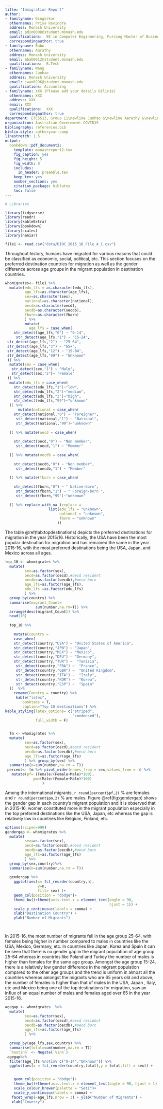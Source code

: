 ```yaml
---
title: "Immigration Report"
author:
- familyname: Dingorkar
  othernames: Priya Ravindra
  address: Monash University
  email: pdin0008@student.monash.edu
  qualifications:  BE in Computer Enginnering, Pursing Master of Business Analytics
  correspondingauthor: true
- familyname: Babu
  othernames: Aarathy
  address: Monash University
  email: abab0012@student.monash.edu
  qualifications:  B.Tech
- familyname: Wang
  othernames: Junhao
  address: Monash University
  email: jwan0296@student.monash.edu
  qualifications: Accounting
- familyname: XXX (Please add your details Dilinie)
  othernames: XXX
  address: XXX
  email: XXX
  qualifications:  XXX
  correspondingauthor: true
department: ETC5513, Group 11\newline Junhao &\newline Aarathy &\newline Dilinie &\newline Priya
organization: Australian Government COVID19
bibliography: references.bib
biblio-style: authoryear-comp
linestretch: 1.5
output:
  bookdown::pdf_document2:
    template: monashreport2.tex
    fig_caption: yes
    fig_height: 5
    fig_width: 8
    includes:
      in_header: preamble.tex
    keep_tex: yes
    number_sections: yes
    citation_package: biblatex
    toc: false
---
```


```r
# Libraries

library(tidyverse)
library(readr)
library(kableExtra)
library(bookdown)
library(scales)
library(naniar)

```



\section*{Introduction}

\section*{Abstract}

\section*{Methodology}


\clearpage

\section*{Gender Gap in Migration}


```r

file1 <- read.csv("data/DIOC_2015_16_File_A_1.csv")

```

Throughout history, humans have migrated for various reasons that could be classified as economic, social, political, etc. This section focuses on the preferred destination countries for migration as well as the gender difference across age groups in the migrant population in destination countries.

```r
whomigrates<- file1 %>% 
  mutate(edu_lfs = as.character(edu_lfs),
         age_lfs=as.character(age_lfs),
         sex=as.character(sex),
         national=as.character(national),
         oecd=as.character(oecd),
         oecdb=as.character(oecdb),
         fborn=as.character(fborn)
         ) %>% 
         mutate(
           age_lfs = case_when(
    str_detect(age_lfs,"0") ~ "0-14",
     str_detect(age_lfs,"1") ~ "15-24",
 str_detect(age_lfs,"2") ~ "25-64",
 str_detect(age_lfs,"3") ~ "65+",
 str_detect(age_lfs,"12") ~ "15-84",
 str_detect(age_lfs,"99") ~ "Unknown" 
 )) %>%
  mutate(sex = case_when(
   str_detect(sex,"1") ~ "Male",
   str_detect(sex,"2")~ "Female"
 )) %>%
  mutate(edu_lfs = case_when(
    str_detect(edu_lfs,"1")~"low",
    str_detect(edu_lfs,"2")~"medium",
    str_detect(edu_lfs,"3")~"high",
    str_detect(edu_lfs,"99")~"unknown"
  )) %>% 
      mutate(national = case_when(
    str_detect(national,"0") ~ "Foreigner",
     str_detect(national,"1") ~ "National",
     str_detect(national,"99")~"unknown"
    
  )) %>% mutate(oecd = case_when(
    
    str_detect(oecd,"0") ~ "Non member",
     str_detect(oecd,"1") ~ "Member"
    
  )) %>% mutate(oecdb = case_when(
    
    str_detect(oecdb,"0") ~ "Non member",
     str_detect(oecdb,"1") ~ "Member"
    
  )) %>% mutate(fborn = case_when(
    
    str_detect(fborn,"0") ~ " Native-born",
     str_detect(fborn,"1") ~ " Foreign-born ",
     str_detect(fborn,"99")~"unknown"
    
  )) %>% replace_with_na (replace =
                    list(edu_lfs = "unknown",
                         national = "unknown",
                         fborn = "unknown"
                        ))

```

The table \@ref(tab:topdestinations) depicts the preferred destinations for migration in the year 2015/16. Historically, the USA have been the most popular destination for migration and has remained the same in the year 2015-16, with the most preferred destinations being the USA, Japan, and Mexico across all ages. 

```r

top_10 <- whomigrates %>%  
  mutate(
         sex=as.factor(sex),
         oecd=as.factor(oecd),#oecd resident
         oecdb=as.factor(oecdb),#oecd born
         age_lfs=as.factor(age_lfs),
         edu_lfs =as.factor(edu_lfs)
         ) %>% 
  group_by(country) %>% 
  summarise(migrant_Count=
              sum(number,na.rm=T)) %>%
  arrange(desc(migrant_Count)) %>%
  head(10) 
  
  top_10 %>% 
   
    mutate(country =
    case_when(
    str_detect(country,"USA") ~ "United States of America",
    str_detect(country,"JPN") ~ "Japan",
    str_detect(country,"MEX") ~ "Mexico",
    str_detect(country,"DEU") ~ "Germany",
    str_detect(country,"TUR") ~  "Tunisia",
     str_detect(country,"FRA") ~  "France",
     str_detect(country,"GBR") ~  "United Kingdom",
     str_detect(country,"ITA") ~  "Italy",
     str_detect(country,"KOR") ~  "Korea",
     str_detect(country,"ESP") ~  "Spain"
  ))  %>% 
    rename(Country = country) %>%
     kable("latex", 
        booktabs = T,
        caption="Top 10 destinations") %>% 
kable_styling(latex_options= c("striped",
                               "condensed"),
              full_width = F) 

  
  fm <- whomigrates %>% 
  mutate(
         sex=as.factor(sex),
         oecd=as.factor(oecd),#oecd resident
         oecdb=as.factor(oecdb),#oecd born
         age_lfs=as.factor(age_lfs)
         ) %>% group_by(sex) %>% 
  summarise(n=sum(number,na.rm = T)) 
 percent<- fm %>% pivot_wider(names_from = sex,values_from = n) %>%
   mutate(pf= (Female/(Female+Male)*100),
             pm=(Male/(Female+Male)*100)
                 )            
```

Among the international migrants, `r round(percent$pf,2)` % are females and `r round(percent$pm,2)` % are males. Figure \@ref(fig:gendergap) shows the gender gap in each country's migrant population and it is observed that in 2015-16, women constituted more in the migrant population especially in the top preferred destinations like the USA, Japan, etc whereas the gap is relatively low in countries like Belgium, Finland, etc. 

```r


                                        

options(scipen=999)
gendergap <- whomigrates %>% 
  mutate(
         sex=as.factor(sex),
         oecd=as.factor(oecd),#oecd resident
         oecdb=as.factor(oecdb),#oecd born
         age_lfs=as.factor(age_lfs)
         ) %>% 
  group_by(sex,country)%>%
  summarise(n=sum(number,na.rm = T)) 
   
  gendergap %>% 
    ggplot(aes(x= fct_reorder(country,n),
               y=n,
               fill= sex) )+
    geom_col(position = "dodge")+ 
    theme_bw()+theme(axis.text.x = element_text(angle = 90, 
                                                hjust = 1)) + 
    scale_y_continuous(labels = comma) +
    xlab("Destination Country") + 
    ylab("Number of Migrants")
    



```

In 2015-16, the most number of migrants fell in the age group 25-64, with females being higher in number compared to males in countries like the USA, Mexico, Germany, etc. In countries like Japan, Korea and Spain it can be seen that there is no gender gap in the migrant population of age group 25-64 whereas in countries like Poland and Turkey the number of males is higher than females for the same age group. 
Amongst the age group 15-24, there is a relatively low gender difference in the migrant population compared to the other age groups and the trend is uniform in almost all the countries whereas amongst the migrants who are 65 years old and above, the number of females is higher than that of males in the USA, Japan , Italy, etc and Mexico being one of the top destinations for migration, saw an influx of an equal number of males and females aged over 65 in the year 2015-16. 



```r

agegap <- whomigrates  %>% 
  mutate(
         sex=as.factor(sex),
         oecd=as.factor(oecd),#oecd resident
         oecdb=as.factor(oecdb),#oecd born
         age_lfs=as.factor(age_lfs)
         ) %>%
 
  group_by(age_lfs,sex,country) %>% 
  summarise(total=sum(number,na.rm = T))
  `%notin%` <- Negate(`%in%`)
 agegap%>%  
  filter(age_lfs %notin% c("0-14","Unknown")) %>%
  ggplot(aes(x = fct_reorder(country,total),y = total,fill = sex)) +

  
    geom_col(position = "dodge")+ 
    theme_bw()+theme(axis.text.x = element_text(angle = 90, hjust = 1)) + 
    scale_colour_brewer(palette = "Set1")+ 
    scale_y_continuous(labels = comma) +
   facet_wrap(~age_lfs,nrow = 3) + ylab("Number of Migrants") +
   xlab("Country")


```





